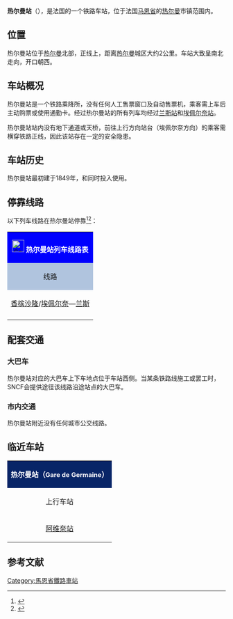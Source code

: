 {{Infobox station
| name          =[[File:Sncf-logo.svg|32x32px]]热尔曼站<br>Gare de Germaine
| type          = [[法国铁路|法国铁路]]
| image = File:Gare Germaine 05958.jpg
|image_caption = 热尔曼站站台
| address       = {{FRA}}[[马恩省|马恩省]][[热尔曼|热尔曼]]
| latd          = 49
| latm          = 07
| lats          = 41
| latNS         = N
| longd         = 4
| longm         = 01
| longs         = 22
| longEW        = E
| operator = [[File:Sncf-logo.svg|32x32px]]
| coordinates_display = yes
| iso_region    = FR
| line          = 
* [[埃佩尔奈－兰斯铁路|埃佩尔奈－兰斯铁路]]
| platform      = 2
| tracks        = 2
| elevation = 178米
| opened        = 1849年
| rebuilt = 
| status = 使用中
| closed        = 
| passengers= 约2.1万人次<ref>{{Cite web|url=https://ressources.data.sncf.com/explore/dataset/frequentation-gares/?sort=voyageurs_2014&q=germaine|title=Fréquentation en gares|accessdate=2016-11-13|author=SNCF|date=|language=法语|publisher=SNCF Open Data|archive-date=2016-11-14|archive-url=https://web.archive.org/web/20161114012721/https://ressources.data.sncf.com/explore/dataset/frequentation-gares/?sort=voyageurs_2014&q=germaine|dead-url=no}}</ref>
| pass_year= 2015年
| station_type = 乘降所
| connections = （无）
| route_map =
| map_locator   = 
| note =
}}

'''热尔曼站'''（{{lang-fr|Gare de Germaine}}），是法国的一个铁路车站，位于法国[[马恩省|马恩省]]的[[热尔曼|热尔曼]]市镇范围内。

==位置==

热尔曼站位于[[热尔曼|热尔曼]]北部，{{link-fr|埃佩尔奈-兰斯铁路|Ligne d'Épernay à Reims}}正线上，距离[[热尔曼|热尔曼]]城区大约2公里。车站大致呈南北走向，开口朝西。

==车站概况==

热尔曼站是一个铁路乘降所，没有任何人工售票窗口及自动售票机，乘客需上车后主动购票或使用通勤卡。经过热尔曼站的所有列车均经过[[兰斯站|兰斯站]]和[[埃佩尔奈站|埃佩尔奈站]]。

热尔曼站站内没有地下通道或天桥，前往上行方向站台（埃佩尔奈方向）的乘客需横穿铁路正线，因此该站存在一定的安全隐患。

==车站历史==

热尔曼站最初建于1849年，和{{link-fr|埃佩尔奈-兰斯铁路|Ligne d'Épernay à Reims}}同时投入使用。

== 停靠线路 ==

{{动态列表|最后更新时间：2016年5月7日。本章节内容仅供参考，不排除临时性的变更。欢迎修正和补充}}

以下列车线路在热尔曼站停靠<ref>{{Cite web|url=http://www.ter.sncf.com/champagne-ardenne/gares/87171587/Germaine/pratique|title=热尔曼站实用信息及实时列车时刻表|accessdate=2016-05-07|author=SNCF|date=|language=法语|publisher=TER Champagne-Ardenne|archive-date=2016-03-05|archive-url=https://web.archive.org/web/20160305132740/http://www.ter.sncf.com/champagne-ardenne/gares/87171587/Germaine/pratique|dead-url=no}}</ref><ref>{{Cite web|url=http://cdn.ter.sncf.com/medias/PDF/champagne_ardenne/(9)%20Horaires%20du%2003%20avr_tcm57-74329_tcm57-75647.pdf|title=巴黎—埃佩尔奈—兰斯线路列车时刻表|accessdate=2016-05-07|author=SNCF|date=|language=法语|publisher=TER Champagne-Ardenne|deadurl=yes|archiveurl=https://web.archive.org/web/20160603155256/http://cdn.ter.sncf.com/medias/PDF/champagne_ardenne/(9)%20Horaires%20du%2003%20avr_tcm57-74329_tcm57-75647.pdf|archivedate=2016-06-03}}</ref>：

{| class="wikitable mw-collapsible" 
|colspan="5" style="background:#0000FF" align="center" |[[File:Sncf-logo.svg|28x28px]] <font color=#FFFFFF>'''热尔曼站列车线路表'''</font>
|-
!style="background:#B0C4DE"| 线路
!style="background:#B0C4DE"|车种
!style="background:#B0C4DE"|上一站
!style="background:#B0C4DE"|下一站
!style="background:#B0C4DE"|大致运行频率{{noteTag|name=noteA}}
|-
|[[香槟沙隆站|香槟沙隆]]/[[埃佩尔奈站|埃佩尔奈]]—[[兰斯站|兰斯]]
| rowspan="1" align="center"|[[File:Logo_TER.svg|33x33px]]
|[[阿维奈站|阿维奈]]
|[[里伊山站|里伊山]]
|每天4趟左右
|-
|colspan="5" style="background:#FFFFFF"|{{noteFoot|1=
{{noteTag|name=noteA|1=在本栏中，往返1次为"1趟"；除特别标明外，其数据仅工作日有效，周末及节假日列车数量可能会减少或停运}}
}}
|}

==配套交通==

===大巴车===

热尔曼站对应的大巴车上下车地点位于车站西侧。当某条铁路线施工或罢工时，SNCF会提供途径该线路沿途站点的大巴车。

===市内交通===

热尔曼站附近没有任何城市公交线路。

==临近车站==

{|class="wikitable mw-collapsible" style="margin: 0 auto; width:42em;"
|colspan="3"  style="background:#082567" align="center"|<font color=#FFFFFF>'''热尔曼站（<span style="font-size:11pt;">Gare de Germaine</span>）'''</font>
|-
!上行车站
!线路
!下行车站
|-
|align="center" |[[阿维奈站|阿维奈站]]
|align="center" |'''[[埃佩尔奈－兰斯铁路|埃佩尔奈－兰斯铁路]]'''
|align="center" |[[里伊山站|里伊山站]]
|}

== 参考文献 ==
{{Reflist}}

[[Category:馬恩省鐵路車站|Category:馬恩省鐵路車站]]